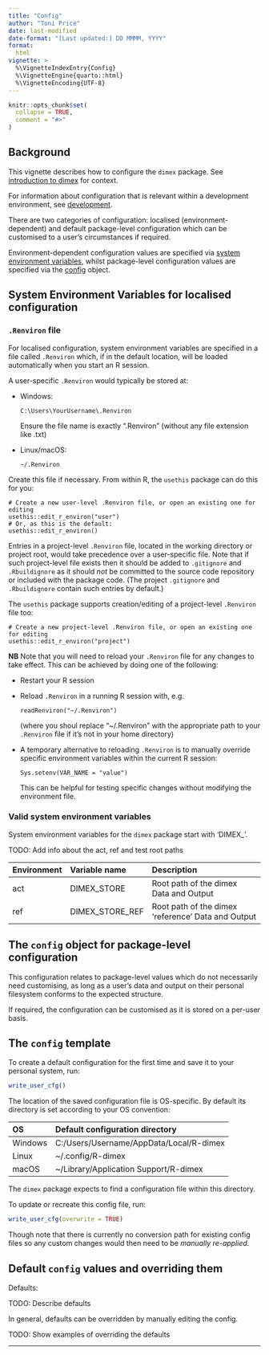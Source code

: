 ```yaml
---
title: "Config"
author: "Toni Price"
date: last-modified
date-format: "[Last updated:] DD MMMM, YYYY"
format: 
  html
vignette: >
  %\VignetteIndexEntry{Config}
  %\VignetteEngine{quarto::html}
  %\VignetteEncoding{UTF-8}
---
```


```r
knitr::opts_chunk$set(
  collapse = TRUE,
  comment = "#>"
)
```

~~~{=comment}
```r
library(dimex)
```
~~~

## Background

This vignette describes how to configure the `dimex` package. See
[introduction to dimex](dimex.html) for context.

For information about configuration that is relevant within a development
environment, see [development](development.html).

There are two categories of configuration: localised (environment-dependent) and
default package-level configuration which can be customised to a user's
circumstances if required.

Environment-dependent configuration values are specified via
[system environment variables](#sys-env-vars), whilst package-level
configuration values are specified via the [config](#pkg-config) object.

## System Environment Variables for localised configuration {#sys-env-vars}

### `.Renviron` file

For localised configuration, system environment variables are specified in a
file called `.Renviron` which, if in the default location, will be loaded
automatically when you start an R session.

A user-specific `.Renviron` would typically be stored at:

- Windows:

    ````
    C:\Users\YourUsername\.Renviron
    ````
    
    Ensure the file name is exactly ".Renviron" (without any file extension like
    .txt)

- Linux/macOS:

    ````
    ~/.Renviron
    ````

Create this file if necessary. From within R, the `usethis` package can do this
for you:

```
# Create a new user-level .Renviron file, or open an existing one for editing
usethis::edit_r_environ("user")
# Or, as this is the default:
usethis::edit_r_environ()
```

Entries in a project-level `.Renviron` file, located in the working directory or
project root, would take precedence over a user-specific file. Note that if such
project-level file exists then it should be added to `.gitignore` and 
`.Rbuildignore` as it should *not* be committed to the source code repository or
included with the package code. (The project `.gitignore` and `.Rbuildignore`
contain such entries by default.)

The `usethis` package supports creation/editing of a project-level `.Renviron`
file too:

```
# Create a new project-level .Renviron file, or open an existing one for editing
usethis::edit_r_environ("project")
```

**NB**
Note that you will need to reload your `.Renviron` file for any changes to take
effect. This can be achieved by doing one of the following:

- Restart your R session

- Reload `.Renviron` in a running R session with, e.g.

    ````
    readRenviron("~/.Renviron")
    ````
    
    (where you shoul replace "~/.Renviron" with the appropriate path to your
    `.Renviron` file if it's not in your home directory)

- A temporary alternative to reloading `.Renviron` is to manually override
  specific environment variables within the current R session:
  
    ```
    Sys.setenv(VAR_NAME = "value")
    ```

    This can be helpful for testing specific changes without modifying the
    environment file.

### Valid system environment variables

System environment variables for the `dimex` package start with 'DIMEX_'.

TODO: Add info about the act, ref and test root paths

| Environment | Variable name   | Description                                      |
|:------------|:----------------|:-------------------------------------------------|
| act         | DIMEX_STORE     | Root path of the dimex Data and Output           |
| ref         | DIMEX_STORE_REF | Root path of the dimex 'reference' Data and Output |

## The `config` object for package-level configuration {#pkg-config}

This configuration relates to package-level values which do not necessarily need
customising, as long as a user's data and output on their personal filesystem
conforms to the expected structure.

If required, the configuration can be customised as it is stored on a per-user
basis.

## The `config` template {#config-template}

To create a default configuration for the first time and save it to your
personal system, run:

```r
write_user_cfg()
```

The location of the saved configuration file is OS-specific. By default its
directory is set according to your OS convention:

| OS       | Default configuration directory             |
|:---------|:--------------------------------------------|
| Windows  | C:/Users/Username/AppData/Local/R-dimex     |
| Linux    | ~/.config/R-dimex                           |
| macOS    | ~/Library/Application Support/R-dimex       |

The `dimex` package expects to find a configuration file within this directory.

To update or recreate this config file, run:
```r
write_user_cfg(overwrite = TRUE)
```

Though note that there is currently no conversion path for existing config files
so any custom changes would then need to be *manually re-applied*.

## Default `config` values and overriding them {#default-config-values}

Defaults:

TODO: Describe defaults

In general, defaults can be overridden by manually editing the config.

TODO: Show examples of overriding the defaults

--------------------------------------------------------------------------------
